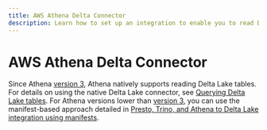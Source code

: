 ```yaml
---
title: AWS Athena Delta Connector
description: Learn how to set up an integration to enable you to read Delta tables from AWS Athena.
---
```


# AWS Athena Delta Connector

Since Athena [version 3](https://docs.aws.amazon.com/athena/latest/ug/engine-versions-reference-0003.html), Athena natively supports reading Delta Lake tables. For details on using the native Delta Lake connector, see [Querying Delta Lake tables](https://docs.aws.amazon.com/athena/latest/ug/delta-lake-tables.html). For Athena versions lower than [version 3](https://docs.aws.amazon.com/athena/latest/ug/engine-versions-reference-0003.html), you can use the manifest-based approach detailed in [Presto, Trino, and Athena to Delta Lake integration using manifests](/presto-integration).
